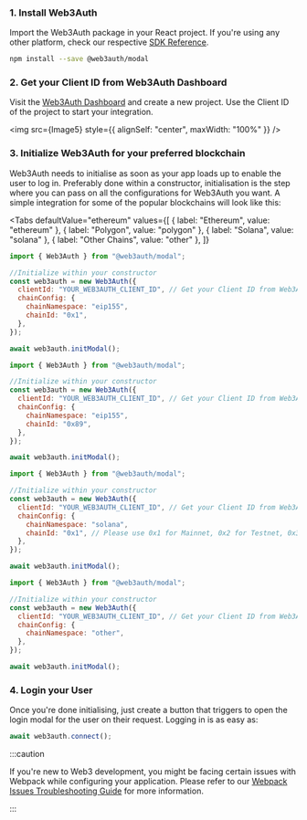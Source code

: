 
### 1. Install Web3Auth

Import the Web3Auth package in your React project. If you're using any other platform, check our respective [SDK Reference](/sdk).

```bash npm2yarn
npm install --save @web3auth/modal
```

### 2. Get your Client ID from Web3Auth Dashboard

Visit the [Web3Auth Dashboard](https://dashboard.web3auth.io) and create a new project. Use the Client ID of the project to start your integration.

<img src={Image5} style={{ alignSelf: "center", maxWidth: "100%" }} />

### 3. Initialize Web3Auth for your preferred blockchain

Web3Auth needs to initialise as soon as your app loads up to enable the user to log in. Preferably done within a constructor, initialisation is the
step where you can pass on all the configurations for Web3Auth you want. A simple integration for some of the popular blockchains will look like this:

<Tabs
  defaultValue="ethereum"
  values={[
    { label: "Ethereum", value: "ethereum" },
    { label: "Polygon", value: "polygon" },
    { label: "Solana", value: "solana" },
    { label: "Other Chains", value: "other" },
  ]}
>

<TabItem value="ethereum">

```js
import { Web3Auth } from "@web3auth/modal";

//Initialize within your constructor
const web3auth = new Web3Auth({
  clientId: "YOUR_WEB3AUTH_CLIENT_ID", // Get your Client ID from Web3Auth Dashboard
  chainConfig: {
    chainNamespace: "eip155",
    chainId: "0x1",
  },
});

await web3auth.initModal();
```

</TabItem>

<TabItem value="polygon">

```js
import { Web3Auth } from "@web3auth/modal";

//Initialize within your constructor
const web3auth = new Web3Auth({
  clientId: "YOUR_WEB3AUTH_CLIENT_ID", // Get your Client ID from Web3Auth Dashboard
  chainConfig: {
    chainNamespace: "eip155",
    chainId: "0x89",
  },
});

await web3auth.initModal();
```

</TabItem>

<TabItem value="solana">

```js
import { Web3Auth } from "@web3auth/modal";

//Initialize within your constructor
const web3auth = new Web3Auth({
  clientId: "YOUR_WEB3AUTH_CLIENT_ID", // Get your Client ID from Web3Auth Dashboard
  chainConfig: {
    chainNamespace: "solana",
    chainId: "0x1", // Please use 0x1 for Mainnet, 0x2 for Testnet, 0x3 for Devnet
  },
});

await web3auth.initModal();
```

</TabItem>

<TabItem value="other">

```js
import { Web3Auth } from "@web3auth/modal";

//Initialize within your constructor
const web3auth = new Web3Auth({
  clientId: "YOUR_WEB3AUTH_CLIENT_ID", // Get your Client ID from Web3Auth Dashboard
  chainConfig: {
    chainNamespace: "other",
  },
});

await web3auth.initModal();
```

</TabItem>

</Tabs>

### 4. Login your User

Once you're done initialising, just create a button that triggers to open the login modal for the user on their request. Logging in is as easy as:

```js
await web3auth.connect();
```

:::caution

If you're new to Web3 development, you might be facing certain issues with Webpack while configuring your application. Please refer to our
[Webpack Issues Troubleshooting Guide](/troubleshooting/webpack-issues) for more information.

:::
